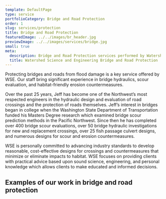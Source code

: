 ```yaml
---
template: DefaultPage
type: service
portfolioCategory: Bridge and Road Protection
order: 1
slug: services/protection
title: Bridge and Road Protection
featuredImage: ../../images/br_header.jpg
previewImage: ../../images/services/bridge.jpg
small: true
meta:
  description: Bridge and Road Protection services performed by Watershed Science and Engineering
  title: Watershed Science and Engineering Bridge and Road Protection
---
```


Protecting bridges and roads from flood damage is a key service offered by WSE. Our staff bring significant experience in bridge hydraulics, scour evaluation, and habitat-friendly erosion countermeasures.

Over the past 25 years, Jeff has become one of the Northwest’s most respected engineers in the hydraulic design and evaluation of road crossings and the protection of roads themselves. Jeff’s interest in bridges began in college when the Washington State Department of Transportation funded his Masters Degree research which examined bridge scour prediction methods in the Pacific Northwest. Since then he has completed over 400 bridge scour evaluations, over 50 bridge hydraulic investigations for new and replacement crossings, over 25 fish passage culvert designs, and numerous designs for scour and erosion countermeasures.

WSE is personally committed to advancing industry standards to develop reasonable, cost-effective designs for crossings and countermeasures that minimize or eliminate impacts to habitat. WSE focuses on providing clients with practical advice based upon sound science, engineering, and personal knowledge which allows clients to make educated and informed decisions.

## Examples of our work in bridge and road protection
